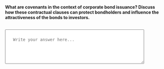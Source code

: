 ::: {.question-block}

<label for="module6_long_q3"><strong>What are covenants in the context of corporate bond issuance? Discuss how these contractual clauses can protect bondholders and influence the attractiveness of the bonds to investors.</strong></label><br><br>

<textarea id="module6_long_q3" name="module6_long_q3" rows="4" cols="60" placeholder="Write your answer here..." style="width:90%; padding:25px;"></textarea>

:::
